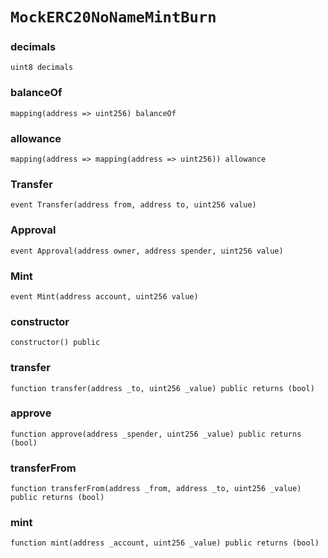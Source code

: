 # `MockERC20NoNameMintBurn`

### decimals

```solidity
uint8 decimals
```

### balanceOf

```solidity
mapping(address => uint256) balanceOf
```

### allowance

```solidity
mapping(address => mapping(address => uint256)) allowance
```

### Transfer

```solidity
event Transfer(address from, address to, uint256 value)
```

### Approval

```solidity
event Approval(address owner, address spender, uint256 value)
```

### Mint

```solidity
event Mint(address account, uint256 value)
```

### constructor

```solidity
constructor() public
```

### transfer

```solidity
function transfer(address _to, uint256 _value) public returns (bool)
```

### approve

```solidity
function approve(address _spender, uint256 _value) public returns (bool)
```

### transferFrom

```solidity
function transferFrom(address _from, address _to, uint256 _value) public returns (bool)
```

### mint

```solidity
function mint(address _account, uint256 _value) public returns (bool)
```

